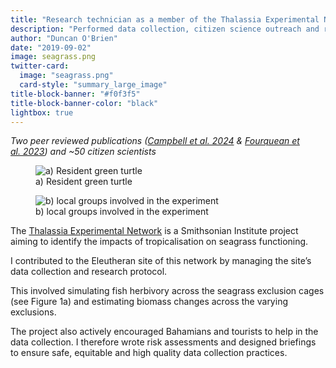 ```yaml
---
title: "Research technician as a member of the Thalassia Experimental Network"
description: "Performed data collection, citizen science outreach and research station management for the Eleuthera site of an international seagrass exclusion experiment"
author: "Duncan O'Brien"
date: "2019-09-02"
image: seagrass.png
twitter-card:
  image: "seagrass.png"
  card-style: "summary_large_image"
title-block-banner: "#f0f3f5"
title-block-banner-color: "black"
lightbox: true
---
```

::: {.callout-note title="Output"}
*Two peer reviewed publications ([Campbell et al. 2024](https://doi.org/10.1038/s41559-024-02336-5) & [Fourquean et al. 2023](https://doi.org/10.1007/s12237-023-01210-0)) and ~50 citizen scientists*
:::

::: {layout-ncol=2}

![a) Resident green turtle](turtle.png){.lightbox group="seagrass"}

![b) local groups involved in the experiment](citizen.png){.lightbox group="seagrass"}

:::

The [Thalassia Experimental Network](https://global.si.edu/projects/thalassia-experimental-network-ten) is a Smithsonian Institute project aiming to identify the impacts of tropicalisation on seagrass functioning.

I contributed to the Eleutheran site of this network by managing the site's data collection and research protocol.

This involved simulating fish herbivory across the seagrass exclusion cages (see Figure 1a) and estimating biomass changes across the varying exclusions.

The project also actively encouraged Bahamians and tourists to help in the data collection. I therefore wrote risk assessments and designed briefings to ensure safe, equitable and high quality data collection practices.
